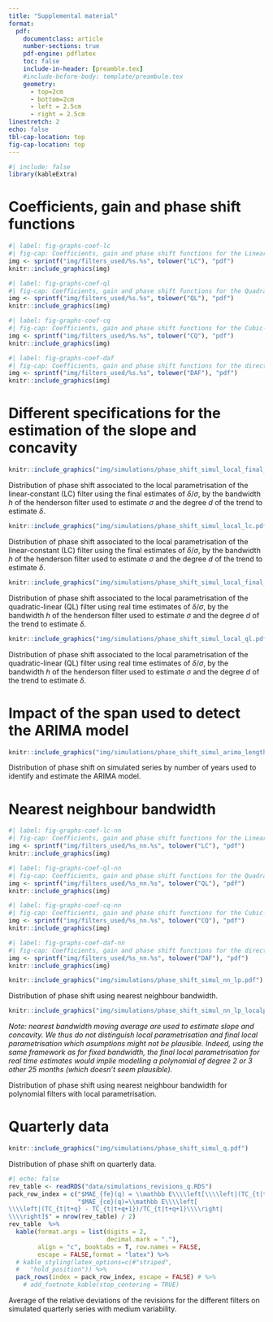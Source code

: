 ```yaml
---
title: "Supplemental material"
format:
  pdf:
    documentclass: article
    number-sections: true
    pdf-engine: pdflatex
    toc: false
    include-in-header: [preamble.tex]
    #include-before-body: template/preambule.tex
    geometry:
      - top=2cm
      - bottom=2cm
      - left = 2.5cm
      - right = 2.5cm
linestretch: 2
echo: false
tbl-cap-location: top
fig-cap-location: top
---
```


\appendix

```r
#| include: false
library(kableExtra)

```


# Coefficients, gain and phase shift functions {#sec-an-cof}

```r
#| label: fig-graphs-coef-lc
#| fig-cap: Coefficients, gain and phase shift functions for the Linear-Constant (LC) filter with $I/C=3.5$.
img <- sprintf("img/filters_used/%s.%s", tolower("LC"), "pdf")
knitr::include_graphics(img)
```

```r
#| label: fig-graphs-coef-ql
#| fig-cap: Coefficients, gain and phase shift functions for the Quadratic-Linear (QL) filter with $I/C=3.5$.
img <- sprintf("img/filters_used/%s.%s", tolower("QL"), "pdf")
knitr::include_graphics(img)
```


```r
#| label: fig-graphs-coef-cq
#| fig-cap: Coefficients, gain and phase shift functions for the Cubic-Quadratic (CQ) filter with $I/C=3.5$.
img <- sprintf("img/filters_used/%s.%s", tolower("CQ"), "pdf")
knitr::include_graphics(img)
```

```r
#| label: fig-graphs-coef-daf
#| fig-cap: Coefficients, gain and phase shift functions for the direct asymmetric filter (DAF).
img <- sprintf("img/filters_used/%s.%s", tolower("DAF"), "pdf")
knitr::include_graphics(img)
```


\newpage

# Different specifications for the estimation of the slope and concavity

::: {#fig-graphs-lc-deg-final}
```r
knitr::include_graphics("img/simulations/phase_shift_simul_local_final_lc.pdf")
```

Distribution of phase shift associated to the local parametrisation of the linear-constant (LC) filter using the final estimates of $\delta/\sigma$, by the bandwidth $h$ of the henderson filter used to estimate $\sigma$ and the degree $d$ of the trend to estimate $\delta$.
:::

::: {#fig-graphs-lc-deg}
```r
knitr::include_graphics("img/simulations/phase_shift_simul_local_lc.pdf")
```

Distribution of phase shift associated to the local parametrisation of the linear-constant (LC) filter using the final estimates of $\delta/\sigma$, by the bandwidth $h$ of the henderson filter used to estimate $\sigma$ and the degree $d$ of the trend to estimate $\delta$.
:::

::: {#fig-graphs-ql-deg-final}
```r
knitr::include_graphics("img/simulations/phase_shift_simul_local_final_ql.pdf")
```

Distribution of phase shift associated to the local parametrisation of the quadratic-linear (QL) filter using real time estimates of $\delta/\sigma$, by the bandwidth $h$ of the henderson filter used to estimate $\sigma$ and the degree $d$ of the trend to estimate $\delta$.
:::

::: {#fig-graphs-ql-deg}
```r
knitr::include_graphics("img/simulations/phase_shift_simul_local_ql.pdf")
```

Distribution of phase shift associated to the local parametrisation of the quadratic-linear (QL) filter using real time estimates of $\delta/\sigma$, by the bandwidth $h$ of the henderson filter used to estimate $\sigma$ and the degree $d$ of the trend to estimate $\delta$.
:::


\newpage

# Impact of the span used to detect the ARIMA model

::: {#fig-graphs-impact-span}
```r
knitr::include_graphics("img/simulations/phase_shift_simul_arima_length.pdf")
```

Distribution of phase shift on simulated series by number of years used to identify and estimate the ARIMA model.
:::

\newpage
# Nearest neighbour bandwidth


```r
#| label: fig-graphs-coef-lc-nn
#| fig-cap: Coefficients, gain and phase shift functions for the Linear-Constant (LC) filter with $I/C=3.5$ and a nearest neighbour bandwidth.
img <- sprintf("img/filters_used/%s_nn.%s", tolower("LC"), "pdf")
knitr::include_graphics(img)
```

```r
#| label: fig-graphs-coef-ql-nn
#| fig-cap: Coefficients, gain and phase shift functions for the Quadratic-Linear (QL) filter with $I/C=3.5$ and a nearest neighbour bandwidth.
img <- sprintf("img/filters_used/%s_nn.%s", tolower("QL"), "pdf")
knitr::include_graphics(img)
```


```r
#| label: fig-graphs-coef-cq-nn
#| fig-cap: Coefficients, gain and phase shift functions for the Cubic-Quadratic (CQ) filter with $I/C=3.5$ and a nearest neighbour bandwidth.
img <- sprintf("img/filters_used/%s_nn.%s", tolower("CQ"), "pdf")
knitr::include_graphics(img)
```

```r
#| label: fig-graphs-coef-daf-nn
#| fig-cap: Coefficients, gain and phase shift functions for the direct asymmetric filter (DAF) with a nearest neighbour bandwidth.
img <- sprintf("img/filters_used/%s_nn.%s", tolower("DAF"), "pdf")
knitr::include_graphics(img)
```


::: {#fig-nn-lp}
```r
knitr::include_graphics("img/simulations/phase_shift_simul_nn_lp.pdf")
```

Distribution of phase shift using nearest neighbour bandwidth.
:::

::: {#fig-nn-localparam}
```r
knitr::include_graphics("img/simulations/phase_shift_simul_nn_lp_localparam.pdf")
```

\justifying
*Note: nearest bandwidth moving average are used to estimate slope and concavity.*
*We thus do not distinguish local parametrisation and final local parametrisation which asumptions might not be plausible.*
*Indeed, using the same framework as for fixed bandwidth, the final local parametrisation for real time estimates would implie modelling a polynomial of degree 2 or 3 other 25 months (which doesn't seem plausible).*

Distribution of phase shift using nearest neighbour bandwidth for polynomial filters with local parametrisation.
:::



\newpage

# Quarterly data

::: {#fig-graphs-quarterly}
```r
knitr::include_graphics("img/simulations/phase_shift_simul_q.pdf")
```

Distribution of phase shift on quarterly data.
:::


::: {#tbl-simulrev-q}
```r
#| echo: false
rev_table <- readRDS("data/simulations_revisions_q.RDS")
pack_row_index = c("$MAE_{fe}(q) = \\mathbb E\\\\left[\\\\left|(TC_{t|t+q} -  TC_{t|last})/TC_{t|last}\\\\right|\\\\right]$" = nrow(rev_table) / 2,
                   "$MAE_{ce}(q)=\\mathbb E\\\\left[
\\\\left|(TC_{t|t+q} - TC_{t|t+q+1})/TC_{t|t+q+1}\\\\right|
\\\\right]$" = nrow(rev_table) / 2)
rev_table  %>%
  kable(format.args = list(digits = 2,
                           decimal.mark = "."),
        align = "c", booktabs = T, row.names = FALSE, 
        escape = FALSE,format = "latex") %>%  
  # kable_styling(latex_options=c(#"striped",  
  #   "hold_position")) %>% 
  pack_rows(index = pack_row_index, escape = FALSE) # %>%
    # add_footnote_kable(stop_centering = TRUE)
```


Average of the relative deviations of the revisions for the different filters on simulated quarterly series with medium variability.
:::